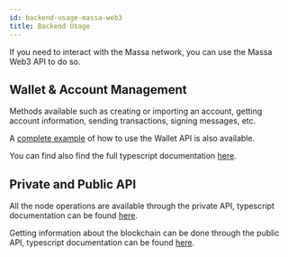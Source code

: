 ```yaml
---
id: backend-usage-massa-web3
title: Backend Usage
---
```


If you need to interact with the Massa network, you can use the Massa Web3 API to do so.

## Wallet & Account Management

Methods available such as creating or importing an account, getting account information, sending transactions, signing
messages, etc.

A [complete example](https://github.com/massalabs/massa-web3/blob/main/examples/wallet/index.ts) of how to use the Wallet
 API is also available.

You can find also find the full typescript documentation [here](https://web3.docs.massa.net/classes/WalletClient.html).

## Private and Public API

All the node operations are available through the private API, typescript documentation can be found [here](https://web3.docs.massa.net/classes/PrivateApiClient.html).

Getting information about the blockchain can be done through the public API, typescript documentation can be found
 [here](https://web3.docs.massa.net/classes/PublicApiClient.html).